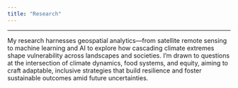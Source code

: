 ```yaml
---
title: "Research"
---
```



----

My research harnesses geospatial analytics—from satellite remote sensing to machine learning and AI to explore how cascading climate extremes shape vulnerability across landscapes and societies. I’m drawn to questions at the intersection of climate dynamics, food systems, and equity, aiming to craft adaptable, inclusive strategies that build resilience and foster sustainable outcomes amid future uncertainties.
